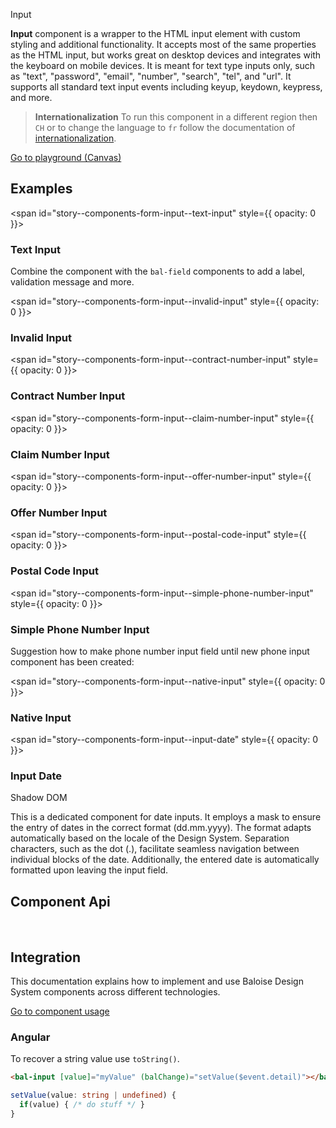 
<bal-doc-banner id="story--components-form-input--basic" >Input</bal-doc-banner>

<bal-doc-lead>
  <b>Input</b> component is a wrapper to the HTML input element with custom styling and additional functionality. It
  accepts most of the same properties as the HTML input, but works great on desktop devices and integrates with the
  keyboard on mobile devices. It is meant for text type inputs only, such as "text", "password", "email", "number",
  "search", "tel", and "url". It supports all standard text input events including keyup, keydown, keypress, and more.
</bal-doc-lead>

> **Internationalization** To run this component in a different region then `CH` or to change the language to `fr` follow the documentation of [internationalization](?path=/docs/development-internationalization--page).

<Canvas withSource="open">
  <Story id="components-form-input--basic" />
</Canvas>

<bal-doc-app>
  <bal-button-group class="mb-large" position="center">
    <a class="button is-primary" href="?path=/story/components-form-input--basic">
      Go to playground (Canvas)
    </a>
    <bal-doc-code-sandbox framework="angular" template={Basic.parameters.docs.source.code}></bal-doc-code-sandbox>
    <bal-doc-code-sandbox
      framework="html"
      template={Basic.parameters.docs.source.code}
      modules="input"
    ></bal-doc-code-sandbox>
  </bal-button-group>
</bal-doc-app>

## Examples

<span id="story--components-form-input--text-input" style={{ opacity: 0 }}></span>

### Text Input

Combine the component with the `bal-field` components to add a label, validation message and more.

<Canvas>
  <Story id="components-form-input--text-input" />
</Canvas>

<span id="story--components-form-input--invalid-input" style={{ opacity: 0 }}></span>

### Invalid Input

<Canvas>
  <Story id="components-form-input--invalid-input" />
</Canvas>

<span id="story--components-form-input--contract-number-input" style={{ opacity: 0 }}></span>

### Contract Number Input

<Canvas>
  <Story id="components-form-input--contract-number-input" />
</Canvas>

<span id="story--components-form-input--claim-number-input" style={{ opacity: 0 }}></span>

### Claim Number Input

<Canvas>
  <Story id="components-form-input--claim-number-input" />
</Canvas>

<span id="story--components-form-input--offer-number-input" style={{ opacity: 0 }}></span>

### Offer Number Input

<Canvas>
  <Story id="components-form-input--offer-number-input" />
</Canvas>

<span id="story--components-form-input--postal-code-input" style={{ opacity: 0 }}></span>

### Postal Code Input

<Canvas>
  <Story id="components-form-input--postal-code-input" />
</Canvas>

<span id="story--components-form-input--simple-phone-number-input" style={{ opacity: 0 }}></span>

### Simple Phone Number Input

Suggestion how to make phone number input field until new phone input component has been created:

<Canvas>
  <Story id="components-form-input--simple-phone-number-input" />
</Canvas>

<span id="story--components-form-input--native-input" style={{ opacity: 0 }}></span>

### Native Input

<Canvas>
  <Story id="components-form-input--native-input" />
</Canvas>

<span id="story--components-form-input--input-date" style={{ opacity: 0 }}></span>

### Input Date

<bal-tag color="purple" light size="small" title="Uses Shadow DOM to style encapsulation and for a better Framework integration">Shadow DOM</bal-tag>

This is a dedicated component for date inputs. It employs a mask to ensure the entry of dates in the correct format (dd.mm.yyyy).
The format adapts automatically based on the locale of the Design System. Separation characters, such as the dot (.),
facilitate seamless navigation between individual blocks of the date. Additionally, the entered date is automatically
formatted upon leaving the input field.

<Canvas>
  <Story id="components-form-input--input-date" />
</Canvas>

## Component Api


<Description markdown={readme} />
<Description markdown={readmeDate} />

<br />

## Integration

This documentation explains how to implement and use Baloise Design System components across different technologies.

<a class="button is-primary" href="?path=/docs/development-components--page">
  Go to component usage
</a>

### Angular

To recover a string value use `toString()`.

```html
<bal-input [value]="myValue" (balChange)="setValue($event.detail)"></bal-input>
```

```typescript
setValue(value: string | undefined) {
  if(value) { /* do stuff */ }
}
```

<Description markdown={testing} />

<bal-doc-github link="/components/form/bal-input/stories/bal-input.docs.mdx"></bal-doc-github>
